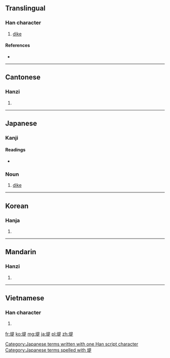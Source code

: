 ==Translingual==

===Han character===
{{Han char|rn=32|rad=土|as=09|sn=12|four=4618<sub>1</sub>|canj=土日一人 (GAMO)}}

# [[dike]]

====References====
* {{Han ref|kx=0233.200|dkj=05259|dj=0470.360|hdz=10463.010|uh=5824|ud=22564|bh=B3F6|bd=46070}}

----

==Cantonese==

===Hanzi===
{{yue-hanzi|jyut=|y=tai4}}

# {{defn|lang=yue|sort=土09}}

----

==Japanese==

===Kanji===
{{ja-kanji|grade=c|rs=土09}}

====Readings====
* {{ja-readings|on=[[てい]] (tei), [[し]] (shi)|kun=[[つつみ]] (tsutsumi)}}

===Noun===
{{ja-noun|k|hira=つつみ|rom=tsutsumi}} 

# [[dike]]

[[Category:Japanese terms written with one Han script character]]
[[Category:Japanese terms spelled with 堤]]
----

==Korean==

===Hanja===
{{ko-hanja|hangeul=제|rv=je|mr=che}}

# {{defn|lang=ko|sort=土09}}

----

==Mandarin==

===Hanzi===
{{cmn-hanzi|pin=[[dī]] ([[di1]])|wg=ti<sup>1</sup>}}

# {{defn|lang=cmn|sort=土09}}

----

==Vietnamese==

===Han character===
{{vi-hantu|[[chỉ]], [[đê]]|rs=土09}}

# {{defn|lang=vi|sort=土09}}

[[fr:堤]]
[[ko:堤]]
[[mg:堤]]
[[ja:堤]]
[[pl:堤]]
[[zh:堤]]